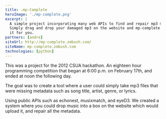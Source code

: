 ```yaml
---
title: .mp-Complete
heroImage: './mp-complete.png'
excerpt: |
  A simple project incorporating many web APIs to find and repair mp3 metadata.
  Simply drag and drop your damaged mp3 on the website and mp-complete will fix
  it for you.
partners: [andre]
siteUrl: http://mp-complete.zmbush.com/
siteName: mp-complete.zmbush.com
technologies: [python]
---
```


This was a project for the 2012 CSUA hackathon. An eighteen hour programming competition that began
at 6:00 p.m. on February 17th, and ended at noon the following day.

The goal was to create a tool where a user could simply take mp3 files that were missing metadata
such as song title, artist, genre, or lyrics.

Using public APIs such as echonest, musixmatch, and eyeD3. We created a system where you could drop
music into a box on the website which would upload it, and repair all the metadata.
